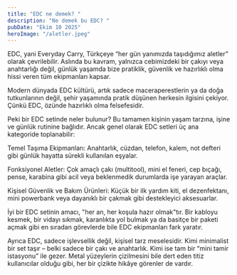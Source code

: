 ```yaml
---
title: "EDC ne demek? "
description: "Ne demek bu EDC? "
pubDate: "Ekim 10 2025"
heroImage: "/aletler.jpeg"
---
```


EDC, yani Everyday Carry, Türkçeye “her gün yanımızda taşıdığımız aletler” olarak çevrilebilir. Aslında bu kavram, yalnızca cebimizdeki bir çakıyı veya anahtarlığı değil, günlük yaşamda bize pratiklik, güvenlik ve hazırlıklı olma hissi veren tüm ekipmanları kapsar.

Modern dünyada EDC kültürü, artık sadece maceraperestlerin ya da doğa tutkunlarının değil, şehir yaşamında pratik düşünen herkesin ilgisini çekiyor. Çünkü EDC, özünde hazırlıklı olma felsefesidir.

Peki bir EDC setinde neler bulunur?
Bu tamamen kişinin yaşam tarzına, işine ve günlük rutinine bağlıdır. Ancak genel olarak EDC setleri üç ana kategoride toplanabilir:

Temel Taşıma Ekipmanları: Anahtarlık, cüzdan, telefon, kalem, not defteri gibi günlük hayatta sürekli kullanılan eşyalar.

Fonksiyonel Aletler: Çok amaçlı çakı (multitool), mini el feneri, cep bıçağı, pense, karabina gibi acil veya beklenmedik durumlarda işe yarayan araçlar.

Kişisel Güvenlik ve Bakım Ürünleri: Küçük bir ilk yardım kiti, el dezenfektanı, mini powerbank veya dayanıklı bir çakmak gibi destekleyici aksesuarlar.

İyi bir EDC setinin amacı, "her an, her koşula hazır olmak"tır.
Bir kabloyu kesmek, bir vidayı sıkmak, karanlıkta yol bulmak ya da basitçe bir paketi açmak gibi en sıradan görevlerde bile EDC ekipmanları fark yaratır.

Ayrıca EDC, sadece işlevsellik değil, kişisel tarz meselesidir. Kimi minimalist bir set taşır – belki sadece bir çakı ve anahtarlık. Kimi ise tam bir “mini tamir istasyonu” ile gezer. Metal yüzeylerin çizilmesini bile dert eden titiz kullanıcılar olduğu gibi, her bir çizikte hikâye görenler de vardır.

